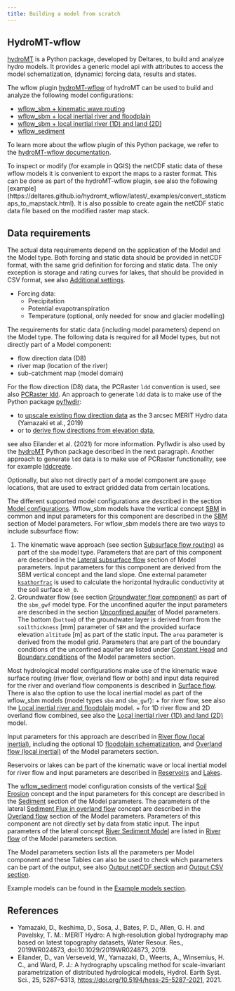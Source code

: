 ```yaml
---
title: Building a model from scratch
---
```


## HydroMT-wflow

[hydroMT](https://github.com/Deltares/hydromt) is a Python package, developed by Deltares, to
build and analyze hydro models. It provides a generic model api with attributes to access the
model schematization, (dynamic) forcing data, results and states.

The wflow plugin [hydroMT-wflow](https://github.com/Deltares/hydromt_wflow) of hydroMT can be
used to build and analyze the following model configurations:

- [wflow\_sbm + kinematic wave routing](../model_docs/model_configurations.html#sbm-kinematic-wave)
- [wflow\_sbm + local inertial river and floodplain](../model_docs/model_configurations.html#sbm-local-inertial-river)
- [wflow\_sbm + local inertial river (1D) and land (2D)](../model_docs/model_configurations.html#sbm-local-inertial-river-1d-and-land-2d)
- [wflow\_sediment](../model_docs/model_configurations.html#wflow_sediment)

To learn more about the wflow plugin of this Python package, we refer to the [hydroMT-wflow
documentation](https://deltares.github.io/hydromt_wflow/latest/index.html).

To inspect or modify (for example in QGIS) the netCDF static data of these wflow models it is
convenient to export the maps to a raster format. This can be done as part of the hydroMT-wflow
plugin, see also the following [example]
(https://deltares.github.io/hydromt_wflow/latest/_examples/convert_staticmaps_to_mapstack.html).
It is also possible to create again the netCDF static data file based on the modified raster
map stack.


## Data requirements
The actual data requirements depend on the application of the Model and the Model type. Both
forcing and static data should be provided in netCDF format, with the same grid definition for
forcing and static data. The only exception is storage and rating curves for lakes, that should
be provided in CSV format, see also [Additional settings](@ref).

* Forcing data:
  - Precipitation
  - Potential evapotranspiration
  - Temperature (optional, only needed for snow and glacier modelling)

The requirements for static data (including model parameters) depend on the Model type. The
following data is required for all Model types, but not directly part of a Model component:

+ flow direction data (D8)
+ river map (location of the river)
+ sub-catchment map (model domain)

For the flow direction (D8) data, the PCRaster `ldd` convention is used, see also [PCRaster
ldd](https://pcraster.geo.uu.nl/pcraster/4.3.1/documentation/pcraster_manual/sphinx/secdatbase.html#ldd-data-type).
An approach to generate `ldd` data is to make use of the Python package
[pyflwdir](https://github.com/Deltares/pyflwdir):

+ to [upscale existing flow direction
  data](https://deltares.github.io/pyflwdir/latest/_examples/upscaling.html) as the 3 arcsec
  MERIT Hydro data (Yamazaki et al., 2019)
+ or to [derive flow directions from elevation
  data](https://deltares.github.io/pyflwdir/latest/_examples/from_dem.html),

see also Eilander et al. (2021) for more information. Pyflwdir is also used by the
[hydroMT](@ref) Python package described in the next paragraph. Another approach to generate
`ldd` data is to make use of PCRaster functionality, see for example
[lddcreate](https://pcraster.geo.uu.nl/pcraster/4.3.1/documentation/pcraster_manual/sphinx/op_lddcreate.html).

Optionally, but also not directly part of a model component are `gauge` locations, that are
used to extract gridded data from certain locations.

The different supported model configurations are described in the section [Model
configurations](@ref). Wflow\_sbm models have the vertical concept [SBM](@ref vert_sbm) in
common and input parameters for this component are described in the [SBM](@ref params_sbm)
section of Model parameters. For wflow\_sbm models there are two ways to include subsurface
flow:

1. The kinematic wave approach (see section [Subsurface flow routing](@ref)) as part of the
   `sbm` model type. Parameters that are part of this component are described in the [Lateral
   subsurface flow](@ref params_ssf) section of Model parameters. Input parameters for this
   component are derived from the SBM vertical concept and the land slope. One external
   parameter [`ksathorfrac`](@ref params_ssf) is used to calculate the horizontal hydraulic
   conductivity at the soil surface `kh_0`.
2. Groundwater flow (see section [Groundwater flow component](@ref lateral_gwf)) as part of the
   `sbm_gwf` model type. For the unconfined aquifer the input parameters are described in the
   section [Unconfined aquifer](@ref) of Model parameters. The bottom (`bottom`) of the
   groundwater layer is derived from from the `soilthickness` [mm] parameter of `SBM` and the
   provided surface elevation `altitude` [m] as part of the static input. The `area` parameter
   is derived from the model grid. Parameters that are part of the boundary conditions of the
   unconfined aquifer are listed under [Constant Head](@ref) and [Boundary conditions](@ref) of
   the Model parameters section.

Most hydrological model configurations make use of the kinematic wave surface routing (river
flow, overland flow or both) and input data required for the river and overland flow components
is described in [Surface flow](@ref).  There is also the option to use the local inertial model
as part of the wflow\_sbm models (model types `sbm` and `sbm_gwf`):
+ for river flow, see also the [Local inertial river and floodplain](@ref
  config_sbm_gwf_lie_river) model.
+ for 1D river flow and 2D overland flow combined, see also the [Local inertial river (1D)
  and land (2D)](@ref config_sbm_gwf_lie_river_land) model.

Input parameters for this approach are described in [River flow (local inertial)](@ref
local-inertial_river_params), including the optional 1D [floodplain schematization](@ref
local-inertial_floodplain_params), and [Overland flow (local inertial)](@ref
local-inertial_land_params) of the Model parameters section.

Reservoirs or lakes can be part of the kinematic wave or local inertial model for river flow
and input parameters are described in [Reservoirs](@ref reservoir_params) and [Lakes](@ref
lake_params).

The [wflow\_sediment](@ref config_sediment) model configuration consists of the vertical [Soil
Erosion](@ref) concept and the input parameters for this concept are described in the
[Sediment](@ref params_sediment) section of the Model parameters. The parameters of the lateral
[Sediment Flux in overland flow](@ref) concept are described in the [Overland flow](@ref)
section of the Model parameters. Parameters of this component are not directly set by data from
static input. The input parameters of the lateral concept [River Sediment Model](@ref) are
listed in [River flow](@ref) of the Model parameters section.

The Model parameters section lists all the parameters per Model component and these Tables can
also be used to check which parameters can be part of the output, see also [Output netCDF
section](@ref) and [Output CSV section](@ref).

Example models can be found in the [Example models section](@ref sample_data).

## References
+ Yamazaki, D., Ikeshima, D., Sosa, J., Bates, P. D., Allen, G. H. and Pavelsky, T. M.: MERIT
  Hydro: A high‐resolution global hydrography map based on latest topography datasets, Water
  Resour. Res., 2019WR024873, doi:10.1029/2019WR024873, 2019.
+ Eilander, D., van Verseveld, W., Yamazaki, D., Weerts, A., Winsemius, H. C., and Ward, P. J.:
  A hydrography upscaling method for scale-invariant parametrization of distributed
  hydrological models, Hydrol. Earth Syst. Sci., 25, 5287–5313,
  <https://doi.org/10.5194/hess-25-5287-2021>, 2021.
